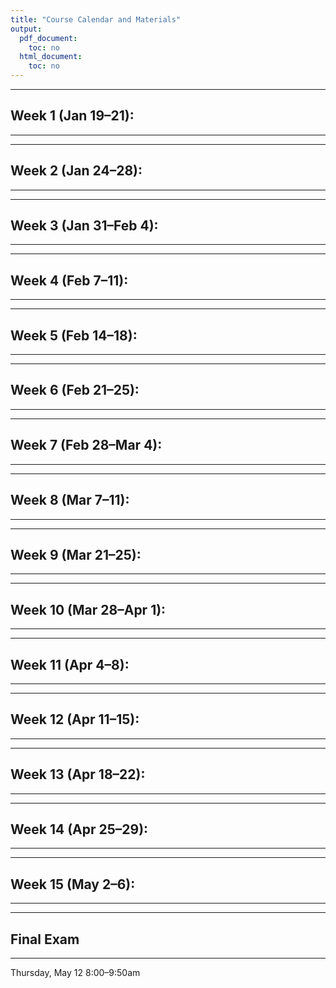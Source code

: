 ```yaml
---
title: "Course Calendar and Materials"
output:
  pdf_document:
    toc: no
  html_document:
    toc: no
---
```


---

## Week 1 (Jan 19--21): 

---


---

## Week 2 (Jan 24--28): 

---




---

## Week 3 (Jan 31--Feb 4): 

---



---

## Week 4 (Feb 7--11): 

---



---

## Week 5 (Feb 14--18): 

---



---

## Week 6 (Feb 21--25): 

---




---

## Week 7 (Feb 28--Mar 4): 

---




---

## Week 8 (Mar 7--11): 

---



---

## Week 9 (Mar 21--25): 

---




---

## Week 10 (Mar 28--Apr 1): 

---




---

## Week 11 (Apr 4--8): 

---





---

## Week 12 (Apr 11--15): 

---





---

## Week 13 (Apr 18--22): 

---




---

## Week 14 (Apr 25--29): 

---



---

## Week 15 (May 2--6): 

---




---

## Final Exam 

---

Thursday, May 12 8:00--9:50am
